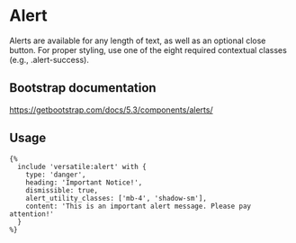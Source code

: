 # Alert

Alerts are available for any length of text, as well as an optional close button. For proper styling, use one of the eight required contextual classes (e.g., .alert-success).

## Bootstrap documentation

https://getbootstrap.com/docs/5.3/components/alerts/

## Usage

```twig
{%
  include 'versatile:alert' with {
    type: 'danger',
    heading: 'Important Notice!',
    dismissible: true,
    alert_utility_classes: ['mb-4', 'shadow-sm'],
    content: 'This is an important alert message. Please pay attention!'
  }
%}
```
